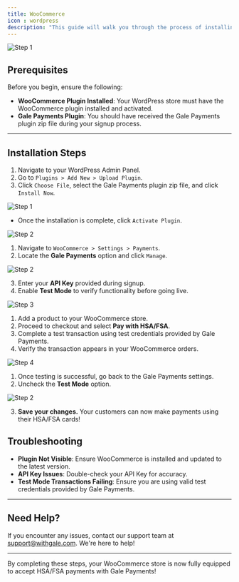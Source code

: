 ```yaml
---
title: WooCommerce
icon : wordpress
description: "This guide will walk you through the process of installing and configuring Gale Payments on your WooCommerce store, enabling HSA/FSA payments for your customers."
---
```


<img
  className="block"
  src="/images/galecommerce.png"
  alt="Step 1"
/>


## Prerequisites

Before you begin, ensure the following:
- **WooCommerce Plugin Installed**: Your WordPress store must have the WooCommerce plugin installed and activated.
- **Gale Payments Plugin**: You should have received the Gale Payments plugin zip file during your signup process.

---

## Installation Steps

<Steps>
  <Step title=" Upload the Gale Payments Plugin">
   
1. Navigate to your WordPress Admin Panel.
2. Go to `Plugins > Add New > Upload Plugin`.
3. Click `Choose File`, select the Gale Payments plugin zip file, and click `Install Now`.

<img
  className="block "
  src="/images/step1.png"
  alt="Step 1"
/>
  </Step>
  <Step title="Activate the Plugin">

- Once the installation is complete, click `Activate Plugin`.

<img
  className="block "
  src="/images/step2.png"
  alt="Step 2"
/>

  </Step>
  <Step title="Configure Gale Payments Settings">

1. Navigate to `WooCommerce > Settings > Payments`.
2. Locate the **Gale Payments** option and click `Manage`.

<img
  className="block "
  src="/images/manage.png"
  alt="Step 2"
/>


3. Enter your **API Key** provided during signup.
4. Enable **Test Mode** to verify functionality before going live.

<img
  className="block"
  src="/images/step4.png"
  alt="Step 3"
/>
  </Step>

  <Step title="Testing the Integration">
  

1. Add a product to your WooCommerce store.
2. Proceed to checkout and select **Pay with HSA/FSA**.
3. Complete a test transaction using test credentials provided by Gale Payments.
4. Verify the transaction appears in your WooCommerce orders.

<img
  className="block"
  src="/images/step5.png"
  alt="Step 4"
/>
  </Step>


  <Step title="Go Live">


1. Once testing is successful, go back to the Gale Payments settings.
2. Uncheck the **Test Mode** option.

<img
  className="block "
  src="/images/test.png"
  alt="Step 2"
/>

3. **Save your changes.** Your customers can now make payments using their HSA/FSA cards!

  </Step>
</Steps>







## Troubleshooting

- **Plugin Not Visible**: Ensure WooCommerce is installed and updated to the latest version.
- **API Key Issues**: Double-check your API Key for accuracy.
- **Test Mode Transactions Failing**: Ensure you are using valid test credentials provided by Gale Payments.

---

## Need Help?

If you encounter any issues, contact our support team at [support@withgale.com](mailto:support@withgale.com). We're here to help!

---

By completing these steps, your WooCommerce store is now fully equipped to accept HSA/FSA payments with Gale Payments!
